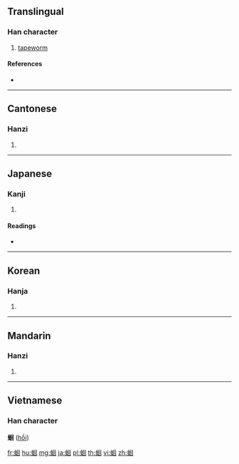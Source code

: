 {{character info/new}}
{{also|蜖}}
==Translingual==

===Han character===
{{Han char|rn=142|rad=虫|as=06|sn=12|four=56100|canj=LIWR|ids=⿰虫回}}

# [[tapeworm]]

====References====
* {{Han ref|kx=1081.170|dkj=32990|dj=1549.160|hdz=42849.070|uh=86D4|ud=34516|bh=B5EE|bd=46574}}

----

==Cantonese==

===Hanzi===
{{yue-hanzi|jyut=wui4|y=wui4}}

# {{defn|lang=yue|sort=虫06}}

----

==Japanese==

===Kanji===
{{ja-kanji|grade=|rs=虫06}}

# {{defn|lang=ja|sort=虫06}}

====Readings====
* {{ja-readings|on=[[かい]] (kai)|kun=[[はらのむし]] (haranomushi)|nanori=}}

----

==Korean==

===Hanja===
{{ko-hanja|hangeul=회|eumhun=|rv=hoe|mr=hoe|y=hoy}}

# {{defn|lang=ko|sort=虫06}}

----

==Mandarin==

===Hanzi===
{{cmn-hanzi|pin=[[huí]] ([[hui2]])|wg=hui<sup>2</sup>}}
# {{defn|lang=cmn|sort=虫06}}

----

==Vietnamese==

===Han character===
'''蛔''' ([[hồi]])

[[fr:蛔]]
[[hu:蛔]]
[[mg:蛔]]
[[ja:蛔]]
[[pl:蛔]]
[[th:蛔]]
[[vi:蛔]]
[[zh:蛔]]